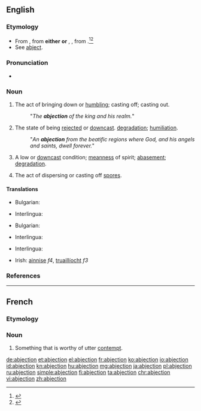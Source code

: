 ==English==

===Etymology===
* From {{etyl|enm}} {{term|abjeccioun|lang=enm}}, from '''either''' {{etyl|frm}} {{term|abjection|lang=frm}} '''or''' {{etyl|LL.}} {{term|abjection-|lang=la}}, {{term|lang=la|abiectio|abiectiō}}, from {{term|abjectus||cast down|lang=la}}.<ref name=WI3>{{reference-book | last =| first = | authorlink =  | coauthors =  | editor =Gove, Philip Babcock    | others =  | title = Webster's Third International Dictionary of the English Language Unabridged | origdate =  | origyear = 1909 | origmonth =  | url =  | format =  | accessdate =  | accessyear =  | accessmonth =  | edition =  | date =  | year =1976  | month =  | publisher =G. & C. Merriam Co.  | location = Springfield, MA | language =  | id =  | doi = | isbn =0-87779-101-5 | lccn = | ol = | pages =4| chapter =  | chapterurl =  | quote =}}</ref><ref name=SOED>{{reference-book | last =| first = | authorlink =  | coauthors =  | editor =Brown, Lesley  | others =  | title = The Shorter Oxford English Dictionary | origdate =  | origyear = 1933| origmonth =  | url =  | format =  | accessdate =  | accessyear =  | accessmonth =  | edition = 5th | date =  | year =2003| month =  | publisher =Oxford University Press  | location =Oxford, UK | language =  | id =  | doi = | isbn =978-0-19-860575-7 | lccn = | ol = | pages =5| chapter =  | chapterurl =  | quote =}}</ref>
* See [[abject]].

===Pronunciation===
* {{IPA|/æbˈd͡ʒɛk.ʃn̩/}}

===Noun===
{{en-noun}}

# The act of bringing down or [[humbling]]; casting off; casting out.
#: "''The '''abjection''' of the king and his realm.''"
# The state of being [[rejected]] or [[downcast]]. [[degradation]]; [[humiliation]].
#: "''An '''abjection''' from the beatific regions where God, and his angels and saints, dwell forever.''"
# A low or [[downcast]] condition; [[meanness]] of spirit; [[abasement]]; [[degradation]].
# {{context|biology|mycology}} The act of dispersing or casting off [[spore]]s.

====Translations====
{{trans-top|the act of bringing down or humbling}}
* Bulgarian: {{t-|bg|отхвърляне, низвергване}}
{{trans-mid}}
* Interlingua: {{t-|ia|abjection|xs=Interlingua}}
{{trans-bottom}}

{{trans-top|the state of being rejected or cast out}}
* Bulgarian: {{t-|bg|жалкост, отхвърленост}}
{{trans-mid}}
* Interlingua: {{t-|ia|abjection|xs=Interlingua}}
{{trans-bottom}}

{{trans-top|a low or downcast condition}}
* Interlingua: {{t-|ia|abjection|xs=Interlingua}}
{{trans-mid}}
* Irish: [[ainnise]] ''f4'', [[truaillíocht]] ''f3''
{{trans-bottom}}

===References===
<references/>

----

==French==

===Etymology===
{{suffix|abject|tion|lang=fr}}

===Noun===
{{fr-noun|f}}

# {{literary|lang=fr}} Something that is worthy of utter [[contempt]].

[[de:abjection]]
[[et:abjection]]
[[el:abjection]]
[[fr:abjection]]
[[ko:abjection]]
[[io:abjection]]
[[id:abjection]]
[[kn:abjection]]
[[hu:abjection]]
[[mg:abjection]]
[[ja:abjection]]
[[pl:abjection]]
[[ru:abjection]]
[[simple:abjection]]
[[fi:abjection]]
[[ta:abjection]]
[[chr:abjection]]
[[vi:abjection]]
[[zh:abjection]]